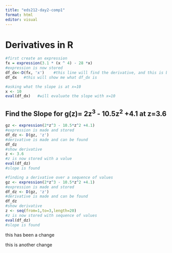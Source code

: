 ```yaml
---
title: "eds212-day2-comp1"
format: html
editor: visual
---
```


# Derivatives in R

```r
#first create an expression
fx = expression(3.1 * (x ^ 4) - 28 *x)
#expression is now stored
df_dx<-D(fx, 'x')    #this line will find the derivative, and this is being stored on df_dx
df_dx   #this will show me what df_dx is
```

```r
#asking what the slope is at x=10
x <- 10
eval(df_dx)   #will evaluate the slope with x=10
```

## Find the Slope for g(z)= 2z^3^ - 10.5z^2^ +4.1 at z=3.6

```r
gz <- expression(2*z^3 - 10.5*z^2 +4.1)
#expression is made and stored
df_dz <- D(gz, 'z')
#derivative is made and can be found
df_dz
#show derivative
z <- 3.6
#z is now stored with a value
eval(df_dz)
#slope is found
```

```r
#finding a derivative over a sequence of values
gz <- expression(2*z^3 - 10.5*z^2 +4.1)
#expression is made and stored
df_dz <- D(gz, 'z')
#derivative is made and can be found
df_dz
#show derivative
z <- seq(from=1,to=3,length=20)
#z is now stored with sequence of values
eval(df_dz)
#slope is found
```

this has been a change

this is another change






